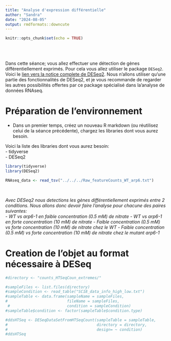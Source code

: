 ```yaml
---
title: "Analyse d'expression différentielle"
author: "Sandra"
date: "2024-08-05"
output: rmdformats::downcute
---
```


```r
knitr::opts_chunk$set(echo = TRUE)
```


<br>
<br>

Dans cette séance; vous allez effectuer une détection de gènes différentiellement exprimés. Pour cela vous allez utiliser le package `DESeq2`. Voici le [lien vers la notice complete de DESeq2](https://www.bioconductor.org/packages/release/bioc/vignettes/DESeq2/inst/doc/DESeq2.html). Nous n'allons utiliser qu'une partie des fonctionnalités de DESeq2, et je vous recommande de regarder les autres possibilités offertes par ce package spécialisé dans la'analyse de données RNAseq.


# Préparation de l'environnement

- Dans un premier temps, créez un nouveau R markdown (ou réutilisez celui de la séance précédente), chargez les libraries dont vous aurez besoin.  

Voici la liste des libraries dont vous aurez besoin:  
- tidyverse  
- DESeq2



```r
library(tidyverse)
library(DESeq2)

RNAseq_data <- read_tsv("../../../Raw_featureCounts_WT_arp6.txt")
```

<br>

*Avec DESeq2 nous detections les gènes différentiellement exprimés entre 2 conditions. Nous allons donc devoir faire l'analyse pour chacune des paires suivantes:*  
*- WT vs arp6-1 en faible concentration (0.5 mM) de nitrate*
*- WT vs arp6-1 en forte concentration (10 mM) de nitrate*
*- Faible concentration (0.5 mM) vs forte concentration (10 mM) de nitrate chez le WT*
*- Faible concentration (0.5 mM) vs forte concentration (10 mM) de nitrate chez le mutant arp6-1*

# 


# Creation de l'objet au format nécessaire à DESeq


```r

#directory <- "counts_HTSeqCoun_extremes/"

#sampleFiles <- list.files(directory)
#sampleCondition <- read_table("SC18_data_info_high_low.txt")
#sampleTable <- data.frame(sampleName = sampleFiles,
#                          fileName = sampleFiles,
 #                         condition = sampleCondition)
#sampleTable$condition <- factor(sampleTable$condition.type)

#ddsHTSeq <- DESeqDataSetFromHTSeqCount(sampleTable = sampleTable,
#                                       directory = directory,
#                                       design= ~ condition)
#ddsHTSeq

```





